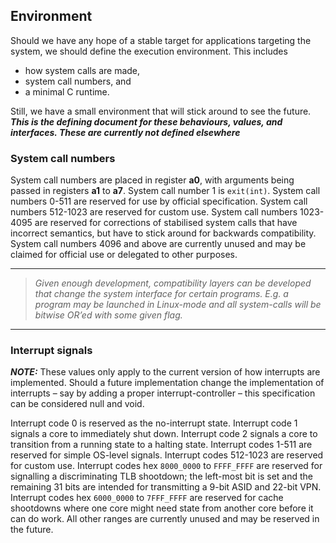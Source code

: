 ## Environment

Should we have any hope of a stable target for applications targeting the system, we should define the execution environment.
This includes

- how system calls are made,
- system call numbers, and
- a minimal C runtime.

Still, we have a small environment that will stick around to see the future.
***This is the defining document for these behaviours, values, and interfaces.
These are currently not defined elsewhere***

### System call numbers

System call numbers are placed in register **a0**, with arguments being passed in registers **a1** to **a7**.
System call number 1 is `exit(int)`.
System call numbers 0-511 are reserved for use by official specification.
System call numbers 512-1023 are reserved for custom use.
System call numbers 1023-4095 are reserved for corrections of stabilised system calls that have incorrect semantics, but have to stick around for backwards compatibility.
System call numbers 4096 and above are currently unused and may be claimed for official use or delegated to other purposes.

---

> *Given enough development, compatibility layers can be developed that change the system interface for certain programs.*
> *E.g. a program may be launched in Linux-mode and all system-calls will be bitwise OR'ed with some given flag.*

---

### Interrupt signals

***NOTE:*** These values only apply to the current version of how interrupts are implemented.
Should a future implementation change the implementation of interrupts -- say by adding a proper interrupt-controller -- this specification can be considered null and void.

Interrupt code 0 is reserved as the no-interrupt state.
Interrupt code 1 signals a core to immediately shut down.
Interrupt code 2 signals a core to transition from a running state to a halting state.
Interrupt codes 1-511 are reserved for simple OS-level signals.
Interrupt codes 512-1023 are reserved for custom use.
Interrupt codes hex `8000_0000` to `FFFF_FFFF` are reserved for signalling a discriminating TLB shootdown; the left-most bit is set and the remaining 31 bits are intended for transmitting a 9-bit ASID and 22-bit VPN.
Interrupt codes hex `6000_0000` to `7FFF_FFFF` are reserved for cache shootdowns where one core might need state from another core before it can do work.
All other ranges are currently unused and may be reserved in the future.
